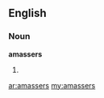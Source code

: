 ==English==

===Noun===
'''amassers'''

# {{plural of|[[amasser]]}}

[[ar:amassers]]
[[my:amassers]]